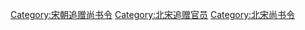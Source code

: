 [[Category:宋朝追赠尚书令|Category:宋朝追赠尚书令]]
[[Category:北宋追赠官员|Category:北宋追赠官员]]
[[Category:北宋尚书令|Category:北宋尚书令]]